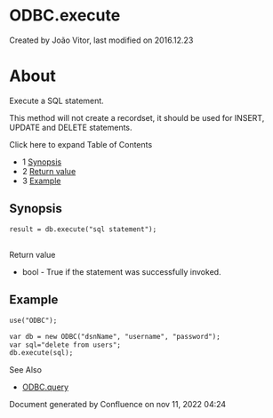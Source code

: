 
# ODBC.execute 

 Created by  João Vitor, last modified on 2016.12.23

# About

Execute a SQL statement.

This method will not create a recordset, it should be used for INSERT, UPDATE and DELETE statements.

Click here to expand Table of Contents

* 1 [Synopsis](#synopsis)
* 2 [Return value](#example)
* 3 [Example](#example)

## Synopsis

```xml
result = db.execute("sql statement");
```

##   
Return value

* bool - True if the statement was successfully invoked.

## Example

```xml
use("ODBC");

var db = new ODBC("dsnName", "username", "password");
var sql="delete from users";
db.execute(sql);
```

  
See Also

* [ODBC.query](ODBC.query_13173446.mdx#about)

Document generated by Confluence on nov 11, 2022 04:24
